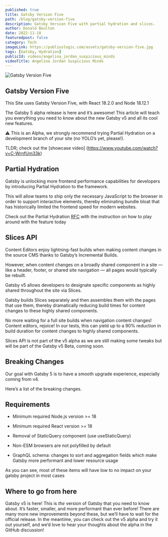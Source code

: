 ```yaml
---
published: true
title: Gatsby Version Five
path: /blog/gatsby-version-five
description: Gatsby Version Five with partial hydration and slices.
author: Donald Boulton
date: 2022-11-18
featuredpost: false
category: Tech
imageLink: https://publiuslogic.com/assets/gatsby-version-five.jpg
tags: [Gatsby, Hydration]
publicId: videos/angelina_jordan_suspicious_minds
videoTitle: Angelina Jordan Suspicious Minds
---
```


![Gatsby Version Five](../../../static/assets/gatsby-version-five.jpg)

## Gatsby Version Five

This Site uses Gatsby Version Five, with React 18.2.0 and Node 18.12.1

The Gatsby 5 alpha release is here and it’s awesome! This article will teach you everything you need to know about the new Gatsby v5 and all its cool new features.

⚠️ This is an Alpha, we strongly recommend trying Partial Hydration on a development branch of your site (no YOLO’s yet, please!).

TLDR; check out the [showcase video] (https://www.youtube.com/watch?v=C-WrnfUm33k)

## Partial Hydration

<Section>

Gatsby is unlocking more frontend performance capabilities for developers by introducing Partial Hydration to the framework. 

This will allow teams to ship only the necessary JavaScript to the browser in order to support interactive elements, thereby eliminating bundle bloat that has historically limited the frontend speed for modern websites.

Check out the Partial Hydration [RFC](https://github.com/gatsbyjs/gatsby/discussions/36608) with the instruction on how to play around with the feature today

</Section>

## Slices API

<Section>

Content Editors enjoy lightning-fast builds when making content changes in the source CMS thanks to Gatsby’s Incremental Builds. 

However, when content changes on a broadly shared component in a site — like a header, footer, or shared site navigation — all pages would typically be rebuilt. 

Gatsby v5 allows developers to designate specific components as highly shared throughout the site via Slices. 

Gatsby builds Slices separately and then assembles them with the pages that use them, thereby dramatically reducing build times for content changes to these highly shared components. 

No more waiting for a full site builds when navigation content changes! Content editors, rejoice! In our tests, this can yield up to a 90% reduction in build duration for content changes to highly shared components. 

Slices API is not part of the v5 alpha as we are still making some tweaks but will be part of the Gatsby v5 Beta, coming soon.

</Section>

## Breaking Changes

<Section>

Our goal with Gatsby 5 is to have a smooth upgrade experience, especially coming from v4. 

Here’s a list of the breaking changes.

</Section>

## Requirements

<Section>

* Minimum required Node.js version >= 18

* Minimum required React version >= 18

* Removal of StaticQuery component (use useStaticQuery)

* Non-ESM browsers are not polyfilled by default

* GraphQL schema: changes to sort and aggregation fields which make Gatsby more performant and lower resource usage
 
</Section>

<Section>

As you can see, most of these items will have low to no impact on your gatsby project in most cases

## Where to go from here

Gatsby v5 is here! This is *the* version of Gatsby that you need to know about. It’s faster, smaller, and more performant than ever before! There are many more new improvements beyond these, but we’ll have to wait for the official release. In the meantime, you can check out the v5 alpha and try it out yourself, and we’d love to hear your thoughts about the alpha in the GitHub discussion!

</Section>

<WavyHr className="mt-1 mb-1 text-fuchsia-600" />
